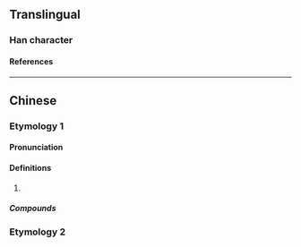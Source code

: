 {{also|呱}}
{{character info}}
==Translingual==

===Han character===
{{Han char|rn=30|rad=口|as=06|sn=9|four=6203|canj=RHHV|ids=⿰口𠂢}}

====References====
{{Han ref|kx=0189.271|dkj=03625|hdz=10618.130|uh=54CC}}

----

==Chinese==
{{zh-forms}}
===Etymology 1===
====Pronunciation====
{{zh-pron
|m=pài
|c=paai3
}}

====Definitions====
{{zh-hanzi}}

# {{zh-used2|t}}

=====Compounds=====
{{zh-der|哌嗪|哌啶}}

===Etymology 2===
{{zh-see|呱|v}}